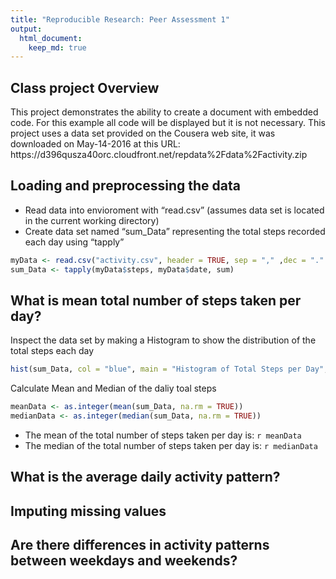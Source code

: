 ```yaml
---
title: "Reproducible Research: Peer Assessment 1"
output: 
  html_document:
    keep_md: true
---
```


## Class project Overview
This project demonstrates the ability to create a document with embedded code.
For this example all code will be displayed but it is not necessary.
This project uses a data set provided on the Cousera web site, it was downloaded 
on May-14-2016 at this URL: 
https://d396qusza40orc.cloudfront.net/repdata%2Fdata%2Factivity.zip


## Loading and preprocessing the data

* Read data into envioroment with "read.csv"
        (assumes data set is located in the current working directory)
* Create data set named "sum_Data" representing the total steps recorded each day using "tapply"
```r
myData <- read.csv("activity.csv", header = TRUE, sep = "," ,dec = "." )
sum_Data <- tapply(myData$steps, myData$date, sum)

```


## What is mean total number of steps taken per day?
Inspect the data set by making a Histogram to show the distribution of the total steps each day 

```r
hist(sum_Data, col = "blue", main = "Histogram of Total Steps per Day", xlab = "Number of Steps")
```

Calculate Mean and Median of the daliy toal steps
```r
meanData <- as.integer(mean(sum_Data, na.rm = TRUE))
medianData <- as.integer(median(sum_Data, na.rm = TRUE))

```
* The mean of the total number of steps taken per day is: `r meanData`
* The median of the total number of steps taken per day is: `r medianData`

## What is the average daily activity pattern?



## Imputing missing values



## Are there differences in activity patterns between weekdays and weekends?
